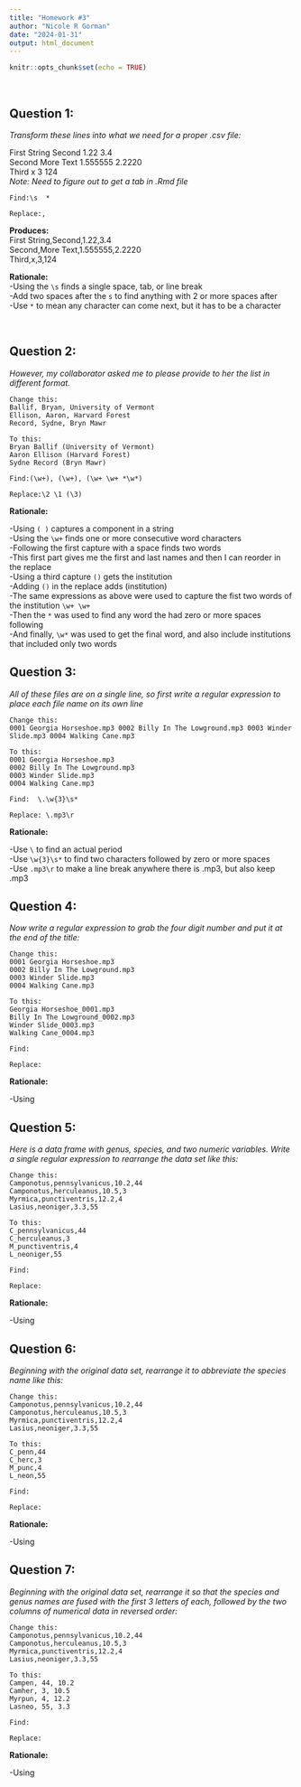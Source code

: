 ```yaml
---
title: "Homework #3"
author: "Nicole R Gorman"
date: "2024-01-31"
output: html_document
---
```


```r
knitr::opts_chunk$set(echo = TRUE)
```

<br>

## **Question 1:**  
*Transform these lines into what we need for a proper .csv file:*  <br>

First String    Second      1.22      3.4  
Second          More Text   1.555555  2.2220  
Third           x           3         124  
*Note: Need to figure out to get a tab in .Rmd file*   

  
```
Find:\s  *  

Replace:,

```

**Produces:**  
First String,Second,1.22,3.4  
Second,More Text,1.555555,2.2220  
Third,x,3,124  

**Rationale:**  
-Using the `\s` finds a single space, tab, or line break  
-Add two spaces after the `s` to find anything with 2 or more spaces after  
-Use `*` to mean any character can come next, but it has to be a character

<br>

## **Question 2:**  
*However, my collaborator asked me to please provide to her the list in different format.*  

```
Change this:
Ballif, Bryan, University of Vermont
Ellison, Aaron, Harvard Forest
Record, Sydne, Bryn Mawr

To this:
Bryan Ballif (University of Vermont)
Aaron Ellison (Harvard Forest)
Sydne Record (Bryn Mawr)

```

```
Find:(\w+), (\w+), (\w+ \w+ *\w*)  

Replace:\2 \1 (\3)

```
**Rationale:**

-Using `( )` captures a component in a string  
-Using the `\w+` finds one or more consecutive word characters  
-Following the first capture with a space finds two words  
-This first part gives me the first and last names and then I can reorder in the replace  
-Using a third capture `()` gets the institution  
-Adding `()` in the replace adds (institution)  
-The same expressions as above were used to capture the fist two words of the institution `\w+ \w+`  
-Then the ` *` was used to find any word the had zero or more spaces following  
-And finally, `\w*` was used to get the final word, and also include institutions that included only two words  

## **Question 3:**  
*All of these files are on a single line, so first write a regular expression to place each file name on its own line*  

```
Change this:
0001 Georgia Horseshoe.mp3 0002 Billy In The Lowground.mp3 0003 Winder Slide.mp3 0004 Walking Cane.mp3

To this:
0001 Georgia Horseshoe.mp3
0002 Billy In The Lowground.mp3
0003 Winder Slide.mp3
0004 Walking Cane.mp3

```

```
Find:  \.\w{3}\s*  

Replace: \.mp3\r

```
**Rationale:**

-Use `\` to find an actual period  
-Use `\w{3}\s* ` to find two characters followed by zero or more spaces  
-Use `.mp3\r` to make a line break anywhere there is .mp3, but also keep .mp3  

## **Question 4:**  
*Now write a regular expression to grab the four digit number and put it at the end of the title:*

```
Change this:
0001 Georgia Horseshoe.mp3
0002 Billy In The Lowground.mp3
0003 Winder Slide.mp3
0004 Walking Cane.mp3

To this:
Georgia Horseshoe_0001.mp3
Billy In The Lowground_0002.mp3
Winder Slide_0003.mp3
Walking Cane_0004.mp3

```
```
Find:  

Replace:

```
**Rationale:**

-Using  

## **Question 5:**  
*Here is a data frame with genus, species, and two numeric variables. Write a single regular expression to rearrange the data set like this:*

```
Change this:
Camponotus,pennsylvanicus,10.2,44
Camponotus,herculeanus,10.5,3
Myrmica,punctiventris,12.2,4
Lasius,neoniger,3.3,55

To this:
C_pennsylvanicus,44
C_herculeanus,3
M_punctiventris,4
L_neoniger,55

```
```
Find:  

Replace:

```
**Rationale:**

-Using  

## **Question 6:**  
*Beginning with the original data set, rearrange it to abbreviate the species name like this:*

```
Change this:
Camponotus,pennsylvanicus,10.2,44
Camponotus,herculeanus,10.5,3
Myrmica,punctiventris,12.2,4
Lasius,neoniger,3.3,55

To this:
C_penn,44
C_herc,3
M_punc,4
L_neon,55

```
```
Find:  

Replace:

```
**Rationale:**

-Using  

## **Question 7:**  
*Beginning with the original data set, rearrange it so that the species and genus names are fused with the first 3 letters of each, followed by the two columns of numerical data in reversed order:*

```
Change this:
Camponotus,pennsylvanicus,10.2,44
Camponotus,herculeanus,10.5,3
Myrmica,punctiventris,12.2,4
Lasius,neoniger,3.3,55

To this:
Campen, 44, 10.2
Camher, 3, 10.5
Myrpun, 4, 12.2
Lasneo, 55, 3.3

```
```
Find:  

Replace:

```
**Rationale:**

-Using  

